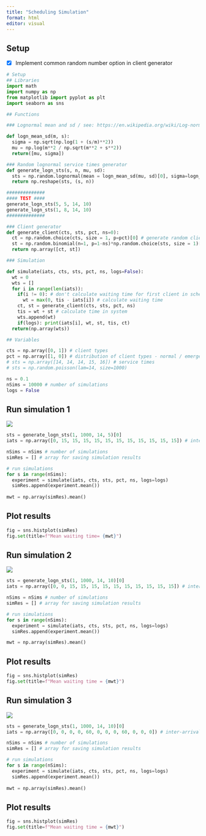 ```yaml
---
title: "Scheduling Simulation"
format: html
editor: visual
---
```


## Setup

-   [x] Implement common random number option in client generator

```python

# Setup
## Libraries
import math
import numpy as np
from matplotlib import pyplot as plt
import seaborn as sns

## Functions

### Lognormal mean and sd / see: https://en.wikipedia.org/wiki/Log-normal_distribution

def logn_mean_sd(m, s):
  sigma = np.sqrt(np.log(1 + (s/m)**2))
  mu = np.log(m**2 / np.sqrt(m**2 + s**2))
  return([mu, sigma])

### Random lognormal service times generator
def generate_logn_sts(s, n, mu, sd):
  sts = np.random.lognormal(mean = logn_mean_sd(mu, sd)[0], sigma=logn_mean_sd(mu, sd)[1], size=s * n)
  return np.reshape(sts, (s, n))

##############
#### TEST ####
generate_logn_sts(5, 5, 14, 10)
generate_logn_sts(1, 8, 14, 10)
##############

### Client generator
def generate_client(cts, sts, pct, ns=0):
  ct = np.random.choice(cts, size = 1, p=pct)[0] # generate random client type
  st = np.random.binomial(n=1, p=1-ns)*np.random.choice(sts, size = 1)[0] # generate random service time
  return np.array([ct, st])

### Simulation

def simulate(iats, cts, sts, pct, ns, logs=False):
  wt = 0
  wts = []
  for i in range(len(iats)):
    if(i != 0): # don't calculate waiting time for first client in schedule
      wt = max(0, tis - iats[i]) # calculate waiting time
    ct, st = generate_client(cts, sts, pct, ns)
    tis = wt + st # calculate time in system
    wts.append(wt)
    if(logs): print(iats[i], wt, st, tis, ct)
  return(np.array(wts))

## Variables

cts = np.array([0, 1]) # client types
pct = np.array([1, 0]) # distribution of client types - normal / emergency
# sts = np.array([14, 14, 14, 15, 16]) # service times
# sts = np.random.poisson(lam=14, size=1000)

ns = 0.1
nSims = 10000 # number of simulations
logs = False
```

## Run simulation 1

![](images/slideger1.png)

```python
sts = generate_logn_sts(1, 1000, 14, 5)[0]
iats = np.array([0, 15, 15, 15, 15, 15, 15, 15, 15, 15, 15, 15]) # inter-arrival times

nSims = nSims # number of simulations
simRes = [] # array for saving simulation results

# run simulations
for s in range(nSims):
  experiment = simulate(iats, cts, sts, pct, ns, logs=logs)
  simRes.append(experiment.mean())
  
mwt = np.array(simRes).mean()
```

## Plot results

```python

fig = sns.histplot(simRes)
fig.set(title=f"Mean waiting time= {mwt}")
```

## Run simulation 2

![](images/slideger2.png)

```python

sts = generate_logn_sts(1, 1000, 14, 10)[0]
iats = np.array([0, 0, 15, 15, 15, 15, 15, 15, 15, 15, 15, 15]) # inter-arrival times

nSims = nSims # number of simulations
simRes = [] # array for saving simulation results

# run simulations
for s in range(nSims):
  experiment = simulate(iats, cts, sts, pct, ns, logs=logs)
  simRes.append(experiment.mean())

mwt = np.array(simRes).mean()

```

## Plot results

```python

fig = sns.histplot(simRes)
fig.set(title=f"Mean waiting time = {mwt}")
```

## Run simulation 3

![](images/slideger3.png)

```python

sts = generate_logn_sts(1, 1000, 14, 10)[0]
iats = np.array([0, 0, 0, 0, 60, 0, 0, 0, 60, 0, 0, 0]) # inter-arrival times

nSims = nSims # number of simulations
simRes = [] # array for saving simulation results

# run simulations
for s in range(nSims):
  experiment = simulate(iats, cts, sts, pct, ns, logs=logs)
  simRes.append(experiment.mean())
  
mwt = np.array(simRes).mean()
```

## Plot results

```python

fig = sns.histplot(simRes)
fig.set(title=f"Mean waiting time = {mwt}")
```
